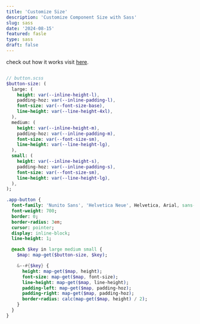 ```yaml
---
title: 'Customize Size'
description: 'Customize Component Size with Sass'
slug: sass
date: '2024-08-15'
featured: fasle
type: sass
draft: false
---
```


check out how it works visit [here](https://snippets.brian.style/?path=/docs/example-button--docs).

```sass

// button.scss
$button-size: (
  large: (
    height: var(--inline-height-l),
    padding-hoz: var(--inline-padding-l),
    font-size: var(--font-size-base),
    line-height: var(--line-height-4xl),
  ),
  medium: (
    height: var(--inline-height-m),
    padding-hoz: var(--inline-padding-m),
    font-size: var(--font-size-sm),
    line-height: var(--line-height-lg),
  ),
  small: (
    height: var(--inline-height-s),
    padding-hoz: var(--inline-padding-s),
    font-size: var(--font-size-sm),
    line-height: var(--line-height-lg),
  ),
);

.app-button {
  font-family: 'Nunito Sans', 'Helvetica Neue', Helvetica, Arial, sans-serif;
  font-weight: 700;
  border: 0;
  border-radius: 3em;
  cursor: pointer;
  display: inline-block;
  line-height: 1;

  @each $key in large medium small {
    $map: map-get($button-size, $key);

    &--#{$key} {
      height: map-get($map, height);
      font-size: map-get($map, font-size);
      line-height: map-get($map, line-height);
      padding-left: map-get($map, padding-hoz);
      padding-right: map-get($map, padding-hoz);
      border-radius: calc(map-get($map, height) / 2);
    }
  }
}
```